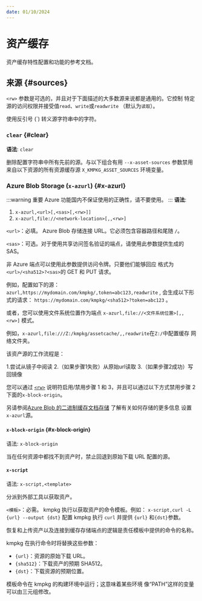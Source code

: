 ```yaml
---
date: 01/10/2024
---
```

# 资产缓存

资产缓存特性配置和功能的参考文档。

## 来源 {#sources}

`<rw>` 参数是可选的，并且对于下面描述的大多数源来说都是通用的。它控制
特定源的访问权限并接受值`read`、`write`或`readwrite`
（默认为`读取`）。

使用反引号 (\`) 转义源字符串中的字符。

###  `clear` {#clear}

**语法**: `clear`

删除配置字符串中所有先前的源。与以下组合有用
`--x-asset-sources` 参数禁用来自以下资源的所有资源缓存源
`X_KMPKG_ASSET_SOURCES` 环境变量。

### Azure Blob Storage (`x-azurl`) {#x-azurl}

:::warning 重要
Azure 功能国内不保证使用的正确性，请不要使用。
:::
**语法**:
1. `x-azurl,<url>[,<sas>[,<rw>]]`
1. `x-azurl,file://<network-location>[,,<rw>]`

`<url>`：必填。 Azure Blob 存储连接 URL。它必须包含容器路径和尾随 `/`。

`<sas>`：可选。对于使用共享访问签名验证的端点，请使用此参数提供生成的 SAS。

非 Azure 端点可以使用此参数提供访问令牌。只要他们能够回应
格式为`<url>/<sha512>?<sas>`的 GET 和 PUT 请求。

例如，配置如下的源：`azurl,https://mydomain.com/kmpkg/,token=abc123,readwrite` , 会生成以下形式的请求： `https://mydomain.com/kmpkg/<sha512>?token=abc123` 。

或者，您可以使用文件系统位置作为端点
`x-azurl,file://<文件系统位置>[,,<rw>]` 模式。

例如，`x-azurl,file:///Z:/kmpkg/assetcache/,,readwrite`在`Z:/`中配置缓存
网络文件夹。

该资产源的工作流程是：

1.尝试从镜子中阅读
2.（如果步骤1失败）从原始url读取
3.（如果步骤2成功）写回镜像

您可以通过 [`<rw>`](#sources) 说明符启用/禁用步骤 1 和 3，并且可以通过以下方式禁用步骤 2
下面的`x-block-origin`。

另请参阅[Azure Blob 的二进制缓存文档存储](../reference/binarycaching.mdx#azblob) 了解有关如何存储的更多信息
设置`x-azurl`源。

#### `x-block-origin` {#x-block-origin}

语法: `x-block-origin`

当在任何资源中都找不到资产时，禁止回退到原始下载 URL
配置的源。

#### `x-script`

语法: `x-script,<template>`

分派到外部工具以获取资产。

`<模板>`：必需。 kmpkg 执行以获取资产的命令模板。例如：
`x-script,curl -L {url} --output {dst}` 配置 kmpkg 执行 `curl` 并提供 `{url}`
和`{dst}`参数。

恢复和上传资产以及连接到缓存存储端点的逻辑是责任模板中提供的命令的名称。

kmpkg 在执行命令时将替换这些参数：

* `{url}`：资源的原始下载 URL。
* `{sha512}`：下载资产的预期 SHA512。
* `{dst}`：下载资源的预期位置。

模板命令在 kmpkg 的构建环境中运行；这意味着某些环境
像“PATH”这样的变量可以由三元组修改。

